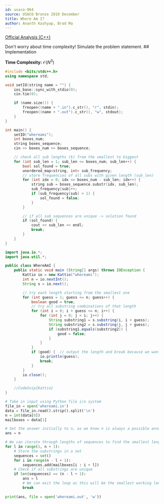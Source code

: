 ```yaml
---
id: usaco-964
source: USACO Bronze 2019 December
title: Where Am I?
author: Ananth Kashyap, Brad Ma
---
```


[Official Analysis (C++)](http://www.usaco.org/current/data/sol_whereami_bronze_dec19.html)

<Spoiler title="Hint 1">
Don't worry about time complexity!
</Spoiler>

<Spoiler title="Hint 2">
Simulate the problem statement.
</Spoiler>

<Spoiler title="Solution">
## Implementation

**Time Complexity:** $\mathcal{O}(N^3)$

<LanguageSection>

<CPPSection>

```cpp
#include <bits/stdc++.h>
using namespace std;

void setIO(string name = "") {
	ios_base::sync_with_stdio(0);
	cin.tie(0);

	if (name.size()) {
		freopen((name + ".in").c_str(), "r", stdin);
		freopen((name + ".out").c_str(), "w", stdout);
	}
}

int main() {
	setIO("whereami");
	int boxes_num;
	string boxes_sequence;
	cin >> boxes_num >> boxes_sequence;

	// check all sub lengths (k) from the smallest to biggest
	for (int sub_len = 1; sub_len <= boxes_num; sub_len++) {
		bool sol_found = true;
		unordered_map<string, int> sub_frequency;
		// store frequencies of all subs with given length (sub_len)
		for (int idx = 0; idx <= boxes_num - sub_len; idx++) {
			string sub = boxes_sequence.substr(idx, sub_len);
			sub_frequency[sub]++;
			if (sub_frequency[sub] > 1) {
				sol_found = false;
			}
		}

		// if all sub sequences are unique -> solution found
		if (sol_found) {
			cout << sub_len << endl;
			break;
		}
	}
}

```
</CPPSection>

<JavaSection>

```java
import java.io.*;
import java.util.*;

public class WhereAmI {
	public static void main (String[] args) throws IOException {
		Kattio io = new Kattio("whereami");
		int n = io.nextInt();
		String s = io.next();

		// try each length starting from the smallest one
		for (int guess = 1; guess <= n; guess++) {
			boolean good = true;
			// try all substring combinations of that length
			for (int i = 0; i + guess <= n; i++) {
				for (int j = 0; j < i; j++) {
					String substring1 = s.substring(i, i + guess);
					String substring2 = s.substring(j, j + guess);
					if (substring1.equals(substring2)) {
						good = false;
					}
				}
			}
			if (good) {  // output the length and break because we want the minimum
				io.println(guess);
				break;
			}
		}
		io.close();
	}

	//CodeSnip{Kattio}
}
```
	
</JavaSection>

<PySection>

```python
# Take in input using Python file i/o system
file_in = open('whereami.in')
data = file_in.read().strip().split('\n')
n = int(data[0])
mailboxes = data[1]

# Set the answer initially to n, as we know n is always a possible answer
ans = n

# We can iterate through lengths of sequences to find the smallest length
for l in range(1, n + 1):
	# Store the substrings in a set
	sequences = set()
	for i in range(n - l + 1):
		sequences.add(mailboxes[i : i + l])
	# Check if all substrings are unique
	if len(sequences) == (n - l + 1):
		ans = l
		# We can exit the loop as this will be the smallest working length
		break
		
print(ans, file = open('whereami.out', 'w'))
```

</PySection>

</LanguageSection>
</Spoiler>
